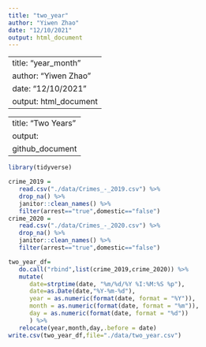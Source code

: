 ```yaml
---
title: "two_year"
author: "Yiwen Zhao"
date: "12/10/2021"
output: html_document
---
```


---
title: "year_month"
author: "Yiwen Zhao"
date: "12/10/2021"
output: html_document
---

---
title: "Two Years"
output: 
    github_document
---

```r
library(tidyverse)
```


```r
crime_2019 =
   read.csv("./data/Crimes_-_2019.csv") %>% 
   drop_na() %>% 
   janitor::clean_names() %>%
   filter(arrest=="true",domestic=="false")
crime_2020 =
   read.csv("./data/Crimes_-_2020.csv") %>% 
   drop_na() %>% 
   janitor::clean_names() %>%
   filter(arrest=="true",domestic=="false")
```

```r
two_year_df=
   do.call("rbind",list(crime_2019,crime_2020)) %>% 
   mutate(
      date=strptime(date, "%m/%d/%Y %I:%M:%S %p"),
      date=as.Date(date,"%Y-%m-%d"),
      year = as.numeric(format(date, format = "%Y")),
      month = as.numeric(format(date, format = "%m")),
      day = as.numeric(format(date, format = "%d"))
      ) %>% 
   relocate(year,month,day,.before = date)
write.csv(two_year_df,file="./data/two_year.csv")
```